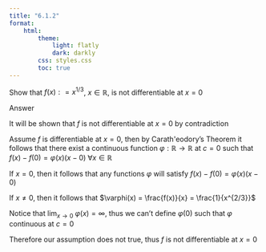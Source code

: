 ```yaml
---
title: "6.1.2"
format:
    html:
        theme:
            light: flatly
            dark: darkly
        css: styles.css
        toc: true
---
```


Show that $f(x) : =x^{1/3}$, $x \in \mathbb{R}$, is not differentiable at $x = 0$

Answer

It will be shown that $f$ is not differentiable at $x = 0$ by contradiction

Assume $f$ is differentiable at $x = 0$, then by Carath\'eodory's Theorem it follows that there exist a continuous function $\varphi : \mathbb{R} \to \mathbb{R}$ at $c = 0$ such that $f(x) - f(0) = \varphi(x)(x-0) \; \forall x \in \mathbb{R}$

If $x=0$, then it follows that any functions $\varphi$ will satisfy $f(x) - f(0) = \varphi(x)(x-0)$

If $x \neq 0$, then it follows that $\varphi(x) = \frac{f(x)}{x} = \frac{1}{x^{2/3}}$

Notice that $\displaystyle{\lim_{x \to 0}} \; \varphi(x) = \infty$, thus we can't define $\varphi(0)$ such that $\varphi$ continuous at $c =0$

Therefore our assumption does not true, thus $f$ is not differentiable at $x = 0$